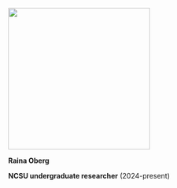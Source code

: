 ![](avatar.jpg){fig-align="left" width="3in"}

**Raina Oberg**

**NCSU undergraduate researcher** (2024-present)
